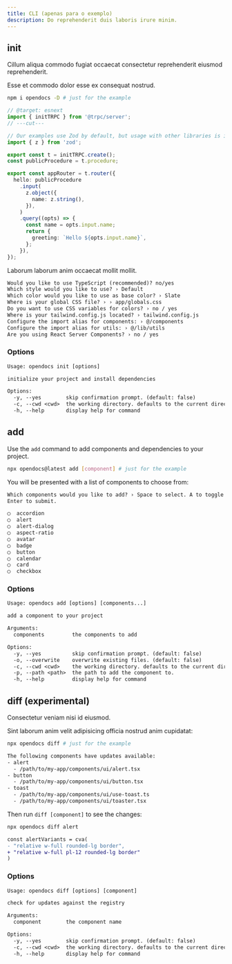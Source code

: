 ```yaml
---
title: CLI (apenas para o exemplo)
description: Do reprehenderit duis laboris irure minim.
---
```


## init

Cillum aliqua commodo fugiat occaecat consectetur reprehenderit eiusmod reprehenderit.

Esse et commodo dolor esse ex consequat nostrud.

```bash
npm i opendocs -D # just for the example
```

```typescript showLineNumbers{number}
// @target: esnext
import { initTRPC } from '@trpc/server';
// ---cut---

// Our examples use Zod by default, but usage with other libraries is identical
import { z } from 'zod';

export const t = initTRPC.create();
const publicProcedure = t.procedure;

export const appRouter = t.router({
  hello: publicProcedure
    .input(
      z.object({
        name: z.string(),
      }),
    )
    .query((opts) => {
      const name = opts.input.name;
      return {
        greeting: `Hello ${opts.input.name}`,
      };
    }),
});
```

Laborum laborum anim occaecat mollit mollit.

```txt showLineNumbers
Would you like to use TypeScript (recommended)? no/yes
Which style would you like to use? › Default
Which color would you like to use as base color? › Slate
Where is your global CSS file? › › app/globals.css
Do you want to use CSS variables for colors? › no / yes
Where is your tailwind.config.js located? › tailwind.config.js
Configure the import alias for components: › @/components
Configure the import alias for utils: › @/lib/utils
Are you using React Server Components? › no / yes
```

### Options

```txt
Usage: opendocs init [options]

initialize your project and install dependencies

Options:
  -y, --yes        skip confirmation prompt. (default: false)
  -c, --cwd <cwd>  the working directory. defaults to the current directory.
  -h, --help       display help for command
```

## add

Use the `add` command to add components and dependencies to your project.

```bash
npx opendocs@latest add [component] # just for the example
```

You will be presented with a list of components to choose from:

```txt
Which components would you like to add? › Space to select. A to toggle all.
Enter to submit.

◯  accordion
◯  alert
◯  alert-dialog
◯  aspect-ratio
◯  avatar
◯  badge
◯  button
◯  calendar
◯  card
◯  checkbox
```

### Options

```txt
Usage: opendocs add [options] [components...]

add a component to your project

Arguments:
  components         the components to add

Options:
  -y, --yes          skip confirmation prompt. (default: false)
  -o, --overwrite    overwrite existing files. (default: false)
  -c, --cwd <cwd>    the working directory. defaults to the current directory.
  -p, --path <path>  the path to add the component to.
  -h, --help         display help for command
```

## diff (experimental)

Consectetur veniam nisi id eiusmod.

Sint laborum anim velit adipisicing officia nostrud anim cupidatat:

```bash
npx opendocs diff # just for the example
```

```txt
The following components have updates available:
- alert
  - /path/to/my-app/components/ui/alert.tsx
- button
  - /path/to/my-app/components/ui/button.tsx
- toast
  - /path/to/my-app/components/ui/use-toast.ts
  - /path/to/my-app/components/ui/toaster.tsx
```

Then run `diff [component]` to see the changes:

```bash
npx opendocs diff alert
```

```diff /pl-12/
const alertVariants = cva(
- "relative w-full rounded-lg border",
+ "relative w-full pl-12 rounded-lg border"
)
```

### Options

```txt
Usage: opendocs diff [options] [component]

check for updates against the registry

Arguments:
  component        the component name

Options:
  -y, --yes        skip confirmation prompt. (default: false)
  -c, --cwd <cwd>  the working directory. defaults to the current directory.
  -h, --help       display help for command
```
